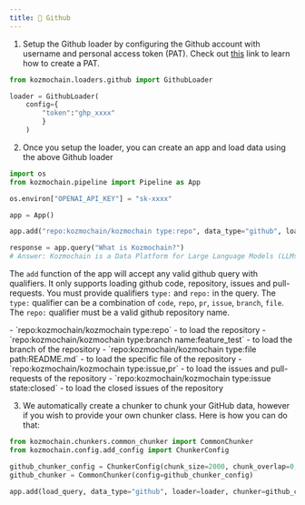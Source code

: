 ```yaml
---
title: 📝 Github
---
```


1. Setup the Github loader by configuring the Github account with username and personal access token (PAT). Check out [this](https://docs.github.com/en/enterprise-server@3.6/authentication/keeping-your-account-and-data-secure/managing-your-personal-access-tokens#creating-a-personal-access-token) link to learn how to create a PAT.
```Python
from kozmochain.loaders.github import GithubLoader

loader = GithubLoader(
    config={
        "token":"ghp_xxxx"
        }
    )
```

2. Once you setup the loader, you can create an app and load data using the above Github loader
```Python
import os
from kozmochain.pipeline import Pipeline as App

os.environ["OPENAI_API_KEY"] = "sk-xxxx"

app = App()

app.add("repo:kozmochain/kozmochain type:repo", data_type="github", loader=loader)

response = app.query("What is Kozmochain?")
# Answer: Kozmochain is a Data Platform for Large Language Models (LLMs). It allows users to seamlessly load, index, retrieve, and sync unstructured data in order to build dynamic, LLM-powered applications. There is also a JavaScript implementation called kozmochain-js available on GitHub.
```
The `add` function of the app will accept any valid github query with qualifiers. It only supports loading github code, repository, issues and pull-requests.
<Note>
You must provide qualifiers `type:` and `repo:` in the query. The `type:` qualifier can be a combination of `code`, `repo`, `pr`, `issue`, `branch`, `file`. The `repo:` qualifier must be a valid github repository name.
</Note>

<Card title="Valid queries" icon="lightbulb" iconType="duotone" color="#ca8b04">
    - `repo:kozmochain/kozmochain type:repo` - to load the repository
    - `repo:kozmochain/kozmochain type:branch name:feature_test` - to load the branch of the repository
    - `repo:kozmochain/kozmochain type:file path:README.md` - to load the specific file of the repository
    - `repo:kozmochain/kozmochain type:issue,pr` - to load the issues and pull-requests of the repository
    - `repo:kozmochain/kozmochain type:issue state:closed` - to load the closed issues of the repository
</Card>

3. We automatically create a chunker to chunk your GitHub data, however if you wish to provide your own chunker class. Here is how you can do that:
```Python
from kozmochain.chunkers.common_chunker import CommonChunker
from kozmochain.config.add_config import ChunkerConfig

github_chunker_config = ChunkerConfig(chunk_size=2000, chunk_overlap=0, length_function=len)
github_chunker = CommonChunker(config=github_chunker_config)

app.add(load_query, data_type="github", loader=loader, chunker=github_chunker)
```
